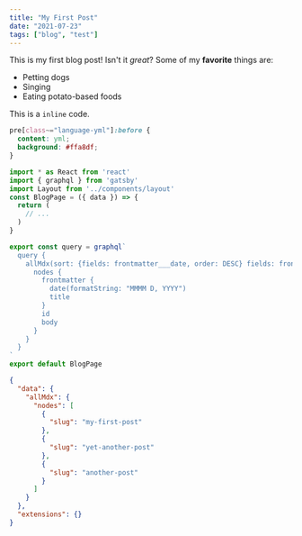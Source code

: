 ```yaml
---
title: "My First Post"
date: "2021-07-23"
tags: ["blog", "test"]
---
```


This is my first blog post! Isn't it _great_?
Some of my **favorite** things are:

- Petting dogs
- Singing
- Eating potato-based foods

This is a `inline` code.

```css file=./src/layout.css
pre[class~="language-yml"]:before {
  content: yml;
  background: #ffa8df;
}
```

```js highlights=1-3,5
import * as React from 'react'
import { graphql } from 'gatsby'
import Layout from '../components/layout'
const BlogPage = ({ data }) => {
  return (
    // ...
  )
}

export const query = graphql`
  query {
    allMdx(sort: {fields: frontmatter___date, order: DESC} fields: frontmatter___date, order: DESC}) {
      nodes {
        frontmatter {
          date(formatString: "MMMM D, YYYY")
          title
        }
        id
        body
      }
    }
  }
`
export default BlogPage
```

```json
{
  "data": {
    "allMdx": {
      "nodes": [
        {
          "slug": "my-first-post"
        },
        {
          "slug": "yet-another-post"
        },
        {
          "slug": "another-post"
        }
      ]
    }
  },
  "extensions": {}
}
```
